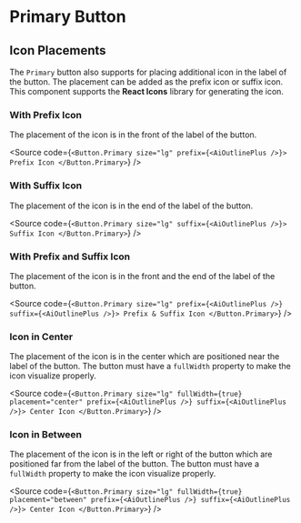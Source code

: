 

<Meta of={PrimaryStories} />

# Primary Button

## Icon Placements

The `Primary` button also supports for placing additional icon in the label of the button. The placement can be added as the prefix icon or suffix icon. This component supports the **React Icons** library for generating the icon.

### With Prefix Icon

The placement of the icon is in the front of the label of the button.

<Canvas of={PrimaryStories.WithPrefixIcon} />

<Source
  code={`
<Button.Primary size="lg" prefix={<AiOutlinePlus />}>
  Prefix Icon
</Button.Primary>
`}
/>

### With Suffix Icon

The placement of the icon is in the end of the label of the button.

<Canvas of={PrimaryStories.WithSuffixIcon} />

<Source
  code={`
<Button.Primary size="lg" suffix={<AiOutlinePlus />}>
  Suffix Icon
</Button.Primary>
`}
/>

### With Prefix and Suffix Icon

The placement of the icon is in the front and the end of the label of the button.

<Canvas of={PrimaryStories.WithPrefixAndSuffixIcon} />

<Source
  code={`
<Button.Primary size="lg" prefix={<AiOutlinePlus />} suffix={<AiOutlinePlus />}>
  Prefix & Suffix Icon
</Button.Primary>
`}
/>

### Icon in Center

The placement of the icon is in the center which are positioned near the label of the button. The button must have a `fullWidth` property to make the icon visualize properly.

<Canvas of={PrimaryStories.IconInCenter} />

<Source
  code={`
<Button.Primary size="lg" fullWidth={true} placement="center" prefix={<AiOutlinePlus />} suffix={<AiOutlinePlus />}>
  Center Icon
</Button.Primary>
`}
/>

### Icon in Between

The placement of the icon is in the left or right of the button which are positioned far from the label of the button. The button must have a `fullWidth` property to make the icon visualize properly.

<Canvas of={PrimaryStories.IconInBetween} />

<Source
  code={`
<Button.Primary size="lg" fullWidth={true} placement="between" prefix={<AiOutlinePlus />} suffix={<AiOutlinePlus />}>
  Center Icon
</Button.Primary>
`}
/>
